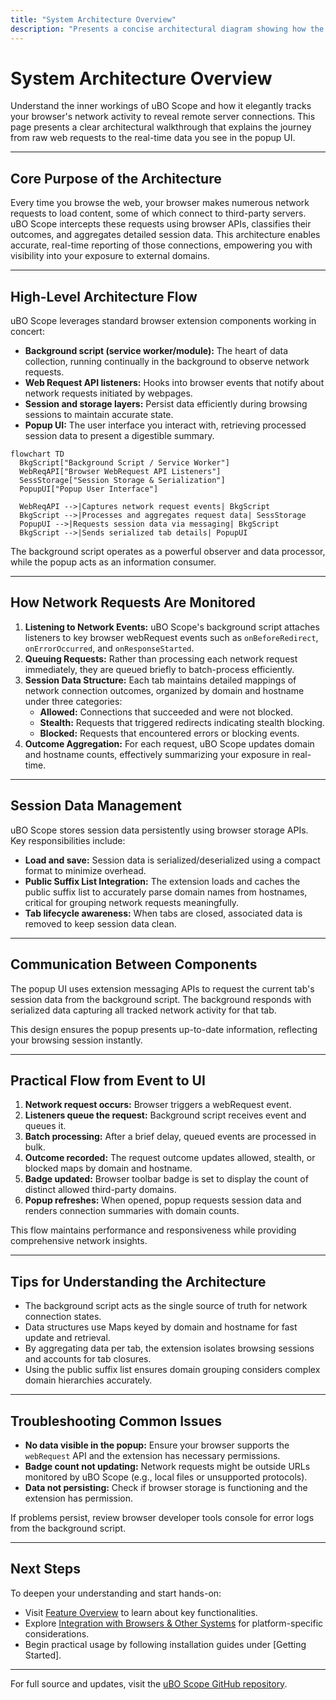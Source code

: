 ```yaml
---
title: "System Architecture Overview"
description: "Presents a concise architectural diagram showing how the extension tracks network requests using browser APIs, communicates between background scripts and popup UI, and provides real-time session data. Highlights flow from observed web requests to user-facing information."
---
```


# System Architecture Overview

Understand the inner workings of uBO Scope and how it elegantly tracks your browser's network activity to reveal remote server connections. This page presents a clear architectural walkthrough that explains the journey from raw web requests to the real-time data you see in the popup UI.

---

## Core Purpose of the Architecture

Every time you browse the web, your browser makes numerous network requests to load content, some of which connect to third-party servers. uBO Scope intercepts these requests using browser APIs, classifies their outcomes, and aggregates detailed session data. This architecture enables accurate, real-time reporting of those connections, empowering you with visibility into your exposure to external domains.

---

## High-Level Architecture Flow

uBO Scope leverages standard browser extension components working in concert:

- **Background script (service worker/module):** The heart of data collection, running continually in the background to observe network requests.
- **Web Request API listeners:** Hooks into browser events that notify about network requests initiated by webpages.
- **Session and storage layers:** Persist data efficiently during browsing sessions to maintain accurate state.
- **Popup UI:** The user interface you interact with, retrieving processed session data to present a digestible summary.

```mermaid
flowchart TD
  BkgScript["Background Script / Service Worker"]
  WebReqAPI["Browser WebRequest API Listeners"]
  SessStorage["Session Storage & Serialization"]
  PopupUI["Popup User Interface"]

  WebReqAPI -->|Captures network request events| BkgScript
  BkgScript -->|Processes and aggregates request data| SessStorage
  PopupUI -->|Requests session data via messaging| BkgScript
  BkgScript -->|Sends serialized tab details| PopupUI
```

The background script operates as a powerful observer and data processor, while the popup acts as an information consumer.

---

## How Network Requests Are Monitored

1. **Listening to Network Events:** uBO Scope's background script attaches listeners to key browser webRequest events such as `onBeforeRedirect`, `onErrorOccurred`, and `onResponseStarted`.
2. **Queuing Requests:** Rather than processing each network request immediately, they are queued briefly to batch-process efficiently.
3. **Session Data Structure:** Each tab maintains detailed mappings of network connection outcomes, organized by domain and hostname under three categories:
   - **Allowed:** Connections that succeeded and were not blocked.
   - **Stealth:** Requests that triggered redirects indicating stealth blocking.
   - **Blocked:** Requests that encountered errors or blocking events.
4. **Outcome Aggregation:** For each request, uBO Scope updates domain and hostname counts, effectively summarizing your exposure in real-time.

---

## Session Data Management

uBO Scope stores session data persistently using browser storage APIs. Key responsibilities include:

- **Load and save:** Session data is serialized/deserialized using a compact format to minimize overhead.
- **Public Suffix List Integration:** The extension loads and caches the public suffix list to accurately parse domain names from hostnames, critical for grouping network requests meaningfully.
- **Tab lifecycle awareness:** When tabs are closed, associated data is removed to keep session data clean.

---

## Communication Between Components

The popup UI uses extension messaging APIs to request the current tab's session data from the background script. The background responds with serialized data capturing all tracked network activity for that tab.

This design ensures the popup presents up-to-date information, reflecting your browsing session instantly.

---

## Practical Flow from Event to UI

1. **Network request occurs:** Browser triggers a webRequest event.
2. **Listeners queue the request:** Background script receives event and queues it.
3. **Batch processing:** After a brief delay, queued events are processed in bulk.
4. **Outcome recorded:** The request outcome updates allowed, stealth, or blocked maps by domain and hostname.
5. **Badge updated:** Browser toolbar badge is set to display the count of distinct allowed third-party domains.
6. **Popup refreshes:** When opened, popup requests session data and renders connection summaries with domain counts.

This flow maintains performance and responsiveness while providing comprehensive network insights.

---

## Tips for Understanding the Architecture

- The background script acts as the single source of truth for network connection states.
- Data structures use Maps keyed by domain and hostname for fast update and retrieval.
- By aggregating data per tab, the extension isolates browsing sessions and accounts for tab closures.
- Using the public suffix list ensures domain grouping considers complex domain hierarchies accurately.

---

## Troubleshooting Common Issues

- **No data visible in the popup:** Ensure your browser supports the `webRequest` API and the extension has necessary permissions.
- **Badge count not updating:** Network requests might be outside URLs monitored by uBO Scope (e.g., local files or unsupported protocols).
- **Data not persisting:** Check if browser storage is functioning and the extension has permission.

If problems persist, review browser developer tools console for error logs from the background script.

---

## Next Steps

To deepen your understanding and start hands-on:

- Visit [Feature Overview](/overview/architecture-features/feature-highlights) to learn about key functionalities.
- Explore [Integration with Browsers & Other Systems](/overview/architecture-features/integration-browser-ecosystem) for platform-specific considerations.
- Begin practical usage by following installation guides under [Getting Started].

---

For full source and updates, visit the [uBO Scope GitHub repository](https://github.com/gorhill/uBO-Scope).
